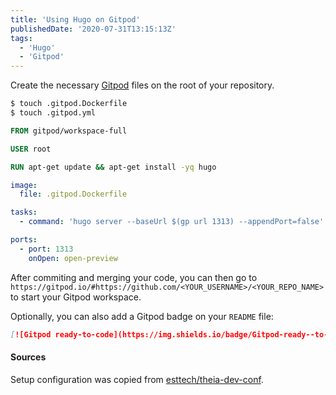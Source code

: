 ```yaml
---
title: 'Using Hugo on Gitpod'
publishedDate: '2020-07-31T13:15:13Z'
tags:
  - 'Hugo'
  - 'Gitpod'
---
```


Create the necessary [Gitpod](https://www.gitpod.io/) files on the root of your repository.

```bash
$ touch .gitpod.Dockerfile
$ touch .gitpod.yml
```

```dockerfile filename=.gitpod.Dockerfile
FROM gitpod/workspace-full

USER root

RUN apt-get update && apt-get install -yq hugo
```

```yaml filename=.gitpod.yml
image:
  file: .gitpod.Dockerfile

tasks:
  - command: 'hugo server --baseUrl $(gp url 1313) --appendPort=false'

ports:
  - port: 1313
    onOpen: open-preview
```

After commiting and merging your code, you can then go to `https://gitpod.io/#https://github.com/<YOUR_USERNAME>/<YOUR_REPO_NAME>` to start your Gitpod workspace.

Optionally, you can also add a Gitpod badge on your `README` file:

```markdown filename=README.md
[![Gitpod ready-to-code](https://img.shields.io/badge/Gitpod-ready--to--code-blue?logo=gitpod)](https://gitpod.io/#https://github.com/<YOUR_USERNAME>/<YOUR_REPO_NAME>)
```

#### Sources

Setup configuration was copied from [esttech/theia-dev-conf](https://github.com/esttech/theia-dev-conf/).
